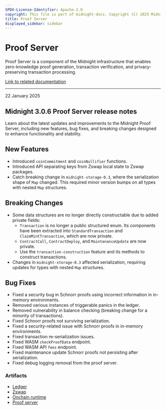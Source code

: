 ```yaml
---
SPDX-License-Identifier: Apache-2.0
copyright: This file is part of midnight-docs. Copyright (C) 2025 Midnight Foundation. Licensed under the Apache License, Version 2.0 (the "License"); You may not use this file except in compliance with the License. You may obtain a copy of the License at http://www.apache.org/licenses/LICENSE-2.0 Unless required by applicable law or agreed to in writing, software distributed under the License is distributed on an "AS IS" BASIS, WITHOUT WARRANTIES OR CONDITIONS OF ANY KIND, either express or implied. See the License for the specific language governing permissions and limitations under the License.
title: Proof Server
displayed_sidebar: sidebar
---
```


# Proof Server

Proof Server is a component of the Midnight infrastructure that enables zero-knowledge proof generation, transaction verification, and privacy-preserving transaction processing.

[Link to related documentation](../../develop/tutorial/using/proof-server)

---

<div 
  style={{
    marginTop: '0',
    fontSize: '1rem',
    fontWeight: 'normal',
    marginBottom: '0.5rem'
  }}
>
  22 January 2025
</div>

## Midnight 3.0.6 Proof Server release notes

Learn about the latest updates and improvements to the Midnight Proof Server, including new features, bug fixes, and breaking changes designed to enhance functionality and stability.

## New Features

- Introduced `coinCommitment` and `coinNullifier` functions.
- Introduced API separating keys from Zswap local state to Zswap packages.
- Catch breaking change in `midnight-storage-0.3`, where the serialization shape of `Map` changed. This required minor version bumps on all types with nested `Map` structures.

## Breaking Changes

- Some data structures are no longer directly constructable due to added private fields:
  - `Transaction` is no longer a public structured enum. Its components have been extracted into `StandardTransaction` and `ClaimMintTransaction`, which are now private.
  - `ContractCall`, `ContractDeploy`, and `MaintenanceUpdate` are now private.
  - Use the `transaction-construction` feature and its methods to construct transactions.
- Changes in `midnight-storage-0.3` affected serialization, requiring updates for types with nested `Map` structures.

## Bug Fixes

- Fixed a security bug in Schnorr proofs using incorrect information in in-memory environments.
- Removed various instances of triggerable panics in the ledger.
- Removed vulnerability in balance checking (breaking change for a minority of transactions).
- Fixed Schnorr proofs not surviving serialization.
- Fixed a security-related issue with Schnorr proofs in in-memory environments.
- Fixed transaction re-serialization issues.
- Fixed WASM `checkProofData` endpoint.
- Fixed WASM API `fees` endpoint.
- Fixed maintenance update Schnorr proofs not persisting after serialization.
- Fixed debug logging removal from the proof server.

### Artifacts

- [Ledger](https://www.npmjs.com/package/@midnight-ntwrk/ledger)
- [Zswap](https://www.npmjs.com/package/@midnight-ntwrk/ledger?activeTab=versions)
- [Onchain runtime](https://www.npmjs.com/package/@midnight-ntwrk/onchain-runtime?activeTab=versions)
- [Proof server](https://hub.docker.com/r/midnightnetwork/proof-server/)

